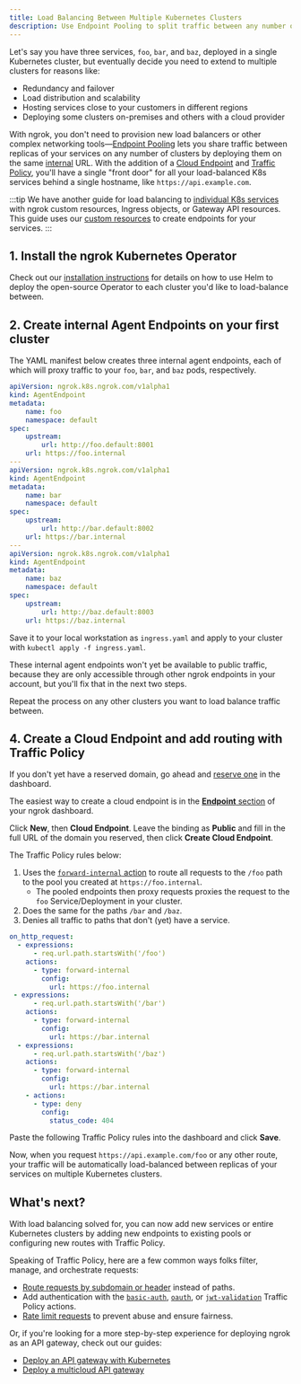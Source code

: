```yaml
---
title: Load Balancing Between Multiple Kubernetes Clusters
description: Use Endpoint Pooling to split traffic between any number of clusters without needing to deploy external services. 
---
```



Let's say you have three services, `foo`, `bar`, and `baz`, deployed in a single
Kubernetes cluster, but eventually decide you need to extend to multiple
clusters for reasons like:

- Redundancy and failover
- Load distribution and scalability
- Hosting services close to your customers in different regions
- Deploying some clusters on-premises and others with a cloud provider

With ngrok, you don't need to provision new load balancers or other complex
networking tools—[Endpoint
Pooling](/docs/universal-gateway/endpoint-pooling/) lets you share traffic between
replicas of your services on any number of clusters by deploying them on the same
[internal](/docs/universal-gateway/internal-endpoints/) URL. With the addition
of a [Cloud Endpoint](/docs/universal-gateway/cloud-endpoints) and [Traffic
Policy](/docs/traffic-policy), you'll have a single "front door" for all your
load-balanced K8s services behind a single hostname, like
`https://api.example.com`.

:::tip
We have another guide for load balancing to
[individual K8s
services](/docs/guides/others-guides/load-balancing-kubernetes-services) with
ngrok custom resources, Ingress objects, or Gateway API resources. This guide uses our [custom
resources](/docs/k8s/using-crds) to create endpoints for your services.
:::

## 1. Install the ngrok Kubernetes Operator

Check out our [installation instructions](/docs/k8s/installation/install/) for
details on how to use Helm to deploy the open-source Operator to each cluster
you'd like to load-balance between.

## 2. Create internal Agent Endpoints on your first cluster

The YAML manifest below creates three internal agent endpoints, each of which
will proxy traffic to your `foo`, `bar`, and `baz` pods, respectively.

```yaml
apiVersion: ngrok.k8s.ngrok.com/v1alpha1
kind: AgentEndpoint
metadata:
	name: foo
	namespace: default
spec:
	upstream:
		url: http://foo.default:8001
	url: https://foo.internal
---
apiVersion: ngrok.k8s.ngrok.com/v1alpha1
kind: AgentEndpoint
metadata:
	name: bar
	namespace: default
spec:
	upstream:
		url: http://bar.default:8002
	url: https://bar.internal
---
apiVersion: ngrok.k8s.ngrok.com/v1alpha1
kind: AgentEndpoint
metadata:
	name: baz
	namespace: default
spec:
	upstream:
		url: http://baz.default:8003
	url: https://baz.internal
```

Save it to your local workstation as `ingress.yaml` and apply to your cluster
with `kubectl apply -f ingress.yaml`.

These internal agent endpoints won't yet be available to public traffic, because
they are only accessible through other ngrok endpoints in your account, but
you'll fix that in the next two steps.

Repeat the process on any other clusters you want to load balance traffic
between.

## 4. Create a Cloud Endpoint and add routing with Traffic Policy

If you don't yet have a reserved domain, go ahead and [reserve
one](https://dashboard.ngrok.com/domains) in the dashboard.

The easiest way to create a cloud endpoint is in the [**Endpoint**
section](https://dashboard.ngrok.com/endpoints) of your ngrok dashboard.

Click **New**, then **Cloud Endpoint**. Leave the binding as **Public** and
fill in the full URL of the domain you reserved, then click **Create Cloud
Endpoint**.

The Traffic Policy rules below:

1. Uses the [`forward-internal`
action](/docs/traffic-policy/actions/forward-internal/) to route all requests to
the `/foo` path to the pool you created at `https://foo.internal`.
	 - The pooled endpoints then proxy requests proxies the request to the `foo`
		 Service/Deployment in your cluster. 
2. Does the same for the paths `/bar` and `/baz`.
3. Denies all traffic to paths that don't (yet) have a service.

```yaml
on_http_request:
  - expressions:
      - req.url.path.startsWith('/foo')
    actions:
      - type: forward-internal
        config:
          url: https://foo.internal
 - expressions:
      - req.url.path.startsWith('/bar')
    actions:
      - type: forward-internal
        config:
          url: https://bar.internal
  - expressions:
      - req.url.path.startsWith('/baz')
    actions:
      - type: forward-internal
        config:
          url: https://bar.internal 
	- actions:
      - type: deny
        config:
          status_code: 404
```

Paste the following Traffic Policy rules into the dashboard and click **Save**.

Now, when you request `https://api.example.com/foo` or any other route, your
traffic will be automatically load-balanced between replicas of your services on
multiple Kubernetes clusters.

## What's next?

With load balancing solved for, you can now add new services or entire
Kubernetes clusters by adding new endpoints to existing pools or configuring new
routes with Traffic Policy.

Speaking of Traffic Policy, here are a few common ways folks filter, manage, and
orchestrate requests:

- [Route requests by subdomain or
	header](/docs/traffic-policy/examples/route-requests/) instead of paths.
- Add authentication with the
	[`basic-auth`](/docs/traffic-policy/actions/basic-auth/),
	[`oauth`](/docs/traffic-policy/actions/oauth/), or
	[`jwt-validation`](/docs/traffic-policy/actions/jwt-validation/) Traffic
	Policy actions.
- [Rate limit requests](/docs/traffic-policy/actions/rate-limit/) to prevent
	abuse and ensure fairness.

Or, if you're looking for a more step-by-step experience for deploying ngrok as
an API gateway, check out our guides:

- [Deploy an API gateway with Kubernetes](/docs/guides/api-gateway/kubernetes/)
- [Deploy a multicloud API
	gateway](/docs/guides/other-guides/load-balancing-kubernetes-clusters/)

